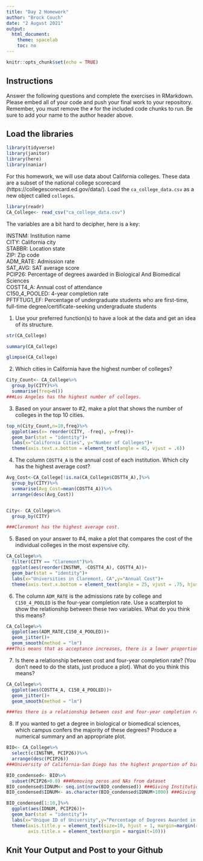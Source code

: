 ```yaml
---
title: "Day 2 Homework"
author: "Brock Couch"
date: "2 August 2021"
output:
  html_document:
    theme: spacelab
    toc: no
---
```


```r
knitr::opts_chunk$set(echo = TRUE)
```

## Instructions
Answer the following questions and complete the exercises in RMarkdown. Please embed all of your code and push your final work to your repository. Remember, you must remove the `#` for the included code chunks to run. Be sure to add your name to the author header above.  

## Load the libraries
```r
library(tidyverse)
library(janitor)
library(here)
library(naniar)
``` 

For this homework, we will use data about California colleges. These data are a subset of the national college scorecard (https://collegescorecard.ed.gov/data/). Load the `ca_college_data.csv` as a new object called `colleges`.
```r
library(readr)
CA_College<- read_csv("ca_college_data.csv")
```

The variables are a bit hard to decipher, here is a key:  

INSTNM: Institution name  
CITY: California city  
STABBR: Location state  
ZIP: Zip code  
ADM_RATE: Admission rate  
SAT_AVG: SAT average score  
PCIP26: Percentage of degrees awarded in Biological And Biomedical Sciences  
COSTT4_A: Annual cost of attendance  
C150_4_POOLED: 4-year completion rate  
PFTFTUG1_EF: Percentage of undergraduate students who are first-time, full-time degree/certificate-seeking undergraduate students  

1. Use your preferred function(s) to have a look at the data and get an idea of its structure. 
```r
str(CA_College)
```

```r
summary(CA_College)
```

```r
glimpse(CA_College)
```

2. Which cities in California have the highest number of colleges?
```r
City_Count<- CA_College%>%
  group_by(CITY)%>%
  summarise(freq=n())
###Los Angeles has the highest number of colleges.
```

3. Based on your answer to #2, make a plot that shows the number of colleges in the top 10 cities.
```r
top_n(City_Count,n=10,freq)%>%
  ggplot(aes(x= reorder(CITY, -freq), y=freq))+
  geom_bar(stat = "identity")+
  labs(x="California Cities", y="Number of Colleges")+
  theme(axis.text.x.bottom = element_text(angle = 45, vjust = .6))
```

4. The column `COSTT4_A` is the annual cost of each institution. Which city has the highest average cost?
```r
Avg_Cost<-CA_College[!is.na(CA_College$COSTT4_A),]%>%
  group_by(CITY)%>%
  summarise(Avg_Cost=mean(COSTT4_A))%>%
  arrange(desc(Avg_Cost))


City<- CA_College%>%
  group_by(CITY)

###Claremont has the highest average cost.
```

5. Based on your answer to #4, make a plot that compares the cost of the individual colleges in the most expensive city.
```r
CA_College%>%
  filter(CITY == "Claremont")%>%
  ggplot(aes(reorder(INSTNM, -COSTT4_A), COSTT4_A))+
  geom_bar(stat = "identity")+
  labs(x="Universities in Claremont, CA",y="Annual Cost")+
  theme(axis.text.x.bottom = element_text(angle = 25, vjust = .75, hjust = .65))
```

6. The column `ADM_RATE` is the admissions rate by college and `C150_4_POOLED` is the four-year completion rate. Use a scatterplot to show the relationship between these two variables. What do you think this means?
```r
CA_College%>%
  ggplot(aes(ADM_RATE,C150_4_POOLED))+
  geom_jitter()+
  geom_smooth(method = "lm")
###This means that as acceptance increases, there is a lower proportion of students who graduate.
```

7. Is there a relationship between cost and four-year completion rate? (You don't need to do the stats, just produce a plot). What do you think this means?
```r
CA_College%>%
  ggplot(aes(COSTT4_A, C150_4_POOLED))+
  geom_jitter()+
  geom_smooth(method = "lm")

###Yes there is a relationship between cost and four-year completion rate.
```

8. If you wanted to get a degree in biological or biomedical sciences, which campus confers the majority of these degrees? Produce a numerical summary and an appropriate plot.
```r
BIO<- CA_College%>%
  select(c(INSTNM, PCIP26))%>%
  arrange(desc(PCIP26))
###University of California-San Diego has the highest proportion of biological or biomedical graduates.

BIO_condensed<- BIO%>%
  subset(PCIP26>0.0) ###Removing zeros and NAs from dataset
BIO_condensed$IDNUM<- seq.int(nrow(BIO_condensed)) ###Giving Institutions unique ids
BIO_condensed$IDNUM<- as.character(BIO_condensed$IDNUM+1000) ###Giving Institutions unique ids

BIO_condensed[1:10,]%>%
  ggplot(aes(IDNUM, PCIP26))+
  geom_bar(stat = "identity")+
  labs(x="Unique ID of University",y="Percentage of Degrees Awarded in Biological and Biomedical Sciences")+
  theme(axis.title.y = element_text(size=10, hjust = 1, margin=margin(r=10)), 
        axis.title.x = element_text(margin = margin(t=10)))

```


## Knit Your Output and Post to your Github